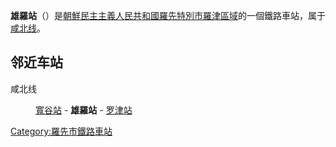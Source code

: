 {{unreferenced|time=2015-02-01T12:50:26+00:00}}
{{朝鮮半島車站資訊
|公司色 = blue
|文字色 = 
|站名 = 雄羅站
|圖片 = 
|pxl = 
|圖片說明 =
|前一站 = [[寬谷站|寬谷]]
|前一站距離 = 6.1
|後一站距離 = 2.8
|後一站 = [[罗津站|罗津]]
|所屬路線 = [[咸北线|咸北线]]
|距離 = 322.2
|起點站 = [[青岩站|青岩]]
|諺文 = 웅라역
|朝鮮漢字 = 雄羅驛
|文觀部式 = Ungra-yeok
|馬-賴式 = Ungra-yŏk
|副站名 = 
|車站編號 = 
|停站路線數 = 
|所屬公司 = [[朝鮮民主主義人民共和國铁道省|朝鮮民主主義人民共和國铁道省]]
|所在地 =[[羅先特別市|羅先特別市]][[羅津區域|羅津區域]]
|車站構造 = 地面车站
|月台配置 = 
|啟用年月日 =
|廢站年月日 = 
|上下車人次 = 
|統計年度 = 
|轉車 = 
|備註 = 
|全寬備註 = 
}}

'''雄羅站'''（{{lang-ko|웅라역}}）是[[朝鮮民主主義人民共和國|朝鮮民主主義人民共和國]][[羅先特別市|羅先特別市]][[羅津區域|羅津區域]]的一個鐵路車站，属于[[咸北线|咸北线]]。

==邻近车站==
咸北线
:[[寬谷站|寬谷站]] - '''雄羅站''' - [[罗津站|罗津站]]

{{朝鲜铁路小作品}}

{{咸北线}}

[[Category:羅先市鐵路車站|Category:羅先市鐵路車站]]